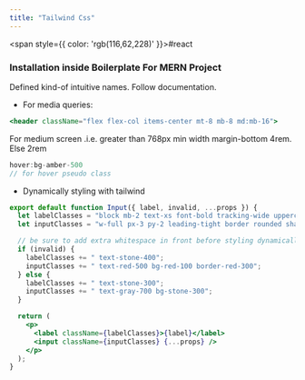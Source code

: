 ```yaml
---
title: "Tailwind Css"
---
```



<span style={{ color: 'rgb(116,62,228)' }}>#react</span> 

### Installation inside <Link href="Boilerplate-For-MERN-Project">Boilerplate For MERN Project</Link>

Defined kind-of intuitive names. Follow documentation.

- For media queries:

```jsx
<header className="flex flex-col items-center mt-8 mb-8 md:mb-16">
```

For medium screen .i.e. greater than 768px min width margin-bottom 4rem. Else 2rem

```jsx
hover:bg-amber-500
// for hover pseudo class
```

- Dynamically styling with tailwind

```jsx
export default function Input({ label, invalid, ...props }) {
  let labelClasses = "block mb-2 text-xs font-bold tracking-wide uppercase";
  let inputClasses = "w-full px-3 py-2 leading-tight border rounded shadow";

  // be sure to add extra whitespace in front before styling dynamically
  if (invalid) {
    labelClasses += " text-stone-400";
    inputClasses += " text-red-500 bg-red-100 border-red-300";
  } else {
    labelClasses += " text-stone-300";
    inputClasses += " text-gray-700 bg-stone-300";
  }

  return (
    <p>
      <label className={labelClasses}>{label}</label>
      <input className={inputClasses} {...props} />
    </p>
  );
}
```
